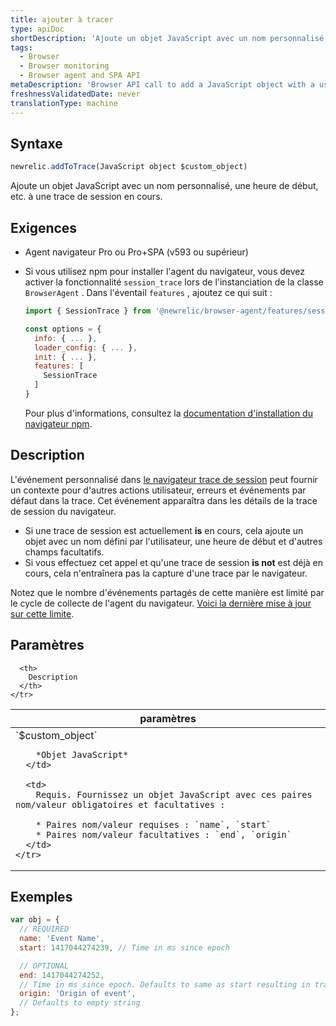 ```yaml
---
title: ajouter à tracer
type: apiDoc
shortDescription: 'Ajoute un objet JavaScript avec un nom personnalisé, une heure de début, etc. à une trace de session en cours.'
tags:
  - Browser
  - Browser monitoring
  - Browser agent and SPA API
metaDescription: 'Browser API call to add a JavaScript object with a user-defined name, start time, etc. to a session trace already in progress.'
freshnessValidatedDate: never
translationType: machine
---
```


## Syntaxe

```js
newrelic.addToTrace(JavaScript object $custom_object)
```

Ajoute un objet JavaScript avec un nom personnalisé, une heure de début, etc. à une trace de session en cours.

## Exigences

* Agent navigateur Pro ou Pro+SPA (v593 ou supérieur)

* Si vous utilisez npm pour installer l&apos;agent du navigateur, vous devez activer la fonctionnalité `session_trace` lors de l&apos;instanciation de la classe `BrowserAgent` . Dans l&apos;éventail `features` , ajoutez ce qui suit :

  ```js
  import { SessionTrace } from '@newrelic/browser-agent/features/session_trace';

  const options = {
    info: { ... },
    loader_config: { ... },
    init: { ... },
    features: [
      SessionTrace
    ]
  }
  ```

  Pour plus d&apos;informations, consultez la [documentation d&apos;installation du navigateur npm](https://www.npmjs.com/package/@newrelic/browser-agent#new-relic-browser-agent).

## Description

L&apos;événement personnalisé dans [le navigateur trace de session](/docs/browser/new-relic-browser/browser-pro-features/session-traces-exploring-webpages-life-cycle) peut fournir un contexte pour d&apos;autres actions utilisateur, erreurs et événements par défaut dans la trace. Cet événement apparaîtra dans les détails de la trace de session du navigateur.

* Si une trace de session est actuellement <DNT>**is**</DNT> en cours, cela ajoute un objet avec un nom défini par l&apos;utilisateur, une heure de début et d&apos;autres champs facultatifs.
* Si vous effectuez cet appel et qu&apos;une trace de session <DNT>**is not**</DNT> est déjà en cours, cela n&apos;entraînera pas la capture d&apos;une trace par le navigateur.

Notez que le nombre d&apos;événements partagés de cette manière est limité par le cycle de collecte de l&apos;agent du navigateur. [Voici la dernière mise à jour sur cette limite](/docs/release-notes/new-relic-browser-release-notes/browser-agent-release-notes/browser-agent-v1026/#:~:text=Adjusted%20PageAction%20limits,events%20per%20harvest).

## Paramètres

<table>
  <thead>
    <tr>
      <th width="25%">
        paramètres
      </th>

      <th>
        Description
      </th>
    </tr>
  </thead>

  <tbody>
    <tr>
      <td>
        `$custom_object`

        *Objet JavaScript*
      </td>

      <td>
        Requis. Fournissez un objet JavaScript avec ces paires nom/valeur obligatoires et facultatives :

        * Paires nom/valeur requises : `name`, `start`
        * Paires nom/valeur facultatives : `end`, `origin`
      </td>
    </tr>
  </tbody>
</table>

## Exemples

```js
var obj = {
  // REQUIRED
  name: 'Event Name',
  start: 1417044274239, // Time in ms since epoch

  // OPTIONAL
  end: 1417044274252,
  // Time in ms since epoch. Defaults to same as start resulting in trace object with a duration of zero.
  origin: 'Origin of event',
  // Defaults to empty string
};
```
